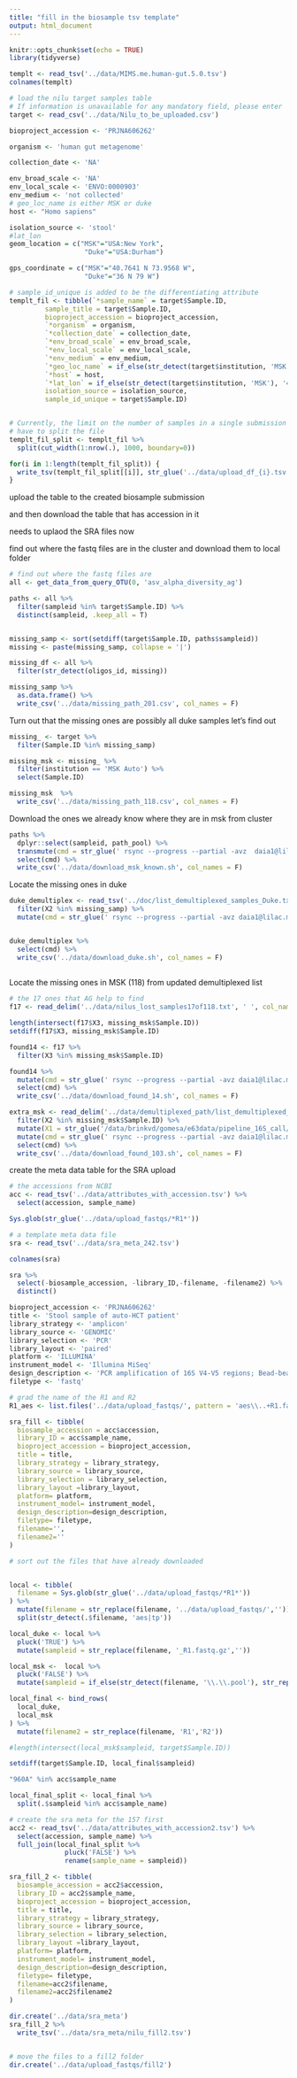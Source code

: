 ```yaml
---
title: "fill in the biosample tsv template"
output: html_document
---
```


```r
knitr::opts_chunk$set(echo = TRUE)
library(tidyverse)
```

```r
templt <- read_tsv('../data/MIMS.me.human-gut.5.0.tsv')
colnames(templt)
```
```r
# load the nilu target samples table 
# If information is unavailable for any mandatory field, please enter 'not collected', 'not applicable' or 'missing' as appropriate.
target <- read_csv('../data/Nilu_to_be_uploaded.csv')

bioproject_accession <- 'PRJNA606262'

organism <- 'human gut metagenome'

collection_date <- 'NA'

env_broad_scale <- 'NA'
env_local_scale <- 'ENVO:0000903'
env_medium <- 'not collected'
# geo_loc_name is either MSK or duke
host <- "Homo sapiens"

isolation_source <- 'stool'
#lat_lon
geom_location = c("MSK"="USA:New York",
                   "Duke"="USA:Durham")

gps_coordinate = c("MSK"="40.7641 N 73.9568 W",
                   "Duke"="36 N 79 W")
```

```r
# sample_id_unique is added to be the differentiating attribute
templt_fil <- tibble(`*sample_name` = target$Sample.ID,
         sample_title = target$Sample.ID,
         bioproject_accession = bioproject_accession,
         `*organism` = organism,
         `*collection_date` = collection_date,
         `*env_broad_scale` = env_broad_scale,
         `*env_local_scale` = env_local_scale,
         `*env_medium` = env_medium,
         `*geo_loc_name` = if_else(str_detect(target$institution, 'MSK'), 'USA:New York', 'USA:Durham'),
         `*host` = host,
         `*lat_lon` = if_else(str_detect(target$institution, 'MSK'), '40.7641 N 73.9568 W', '36 N 79 W'),
         isolation_source = isolation_source,
         sample_id_unique = target$Sample.ID)


# Currently, the limit on the number of samples in a single submission is 1000.
# have to split the file
templt_fil_split <- templt_fil %>% 
  split(cut_width(1:nrow(.), 1000, boundary=0))

for(i in 1:length(templt_fil_split)) {
  write_tsv(templt_fil_split[[i]], str_glue('../data/upload_df_{i}.tsv'))
}
```

upload the table to the created biosample submission

and then download the table that has accession in it


needs to uplaod the SRA files now



find out where the fastq files are in the cluster and download them to local folder


```r
# find out where the fastq files are 
all <- get_data_from_query_OTU(0, 'asv_alpha_diversity_ag')

paths <- all %>% 
  filter(sampleid %in% target$Sample.ID) %>% 
  distinct(sampleid, .keep_all = T)


missing_samp <- sort(setdiff(target$Sample.ID, paths$sampleid))
missing <- paste(missing_samp, collapse = '|')

missing_df <- all %>% 
  filter(str_detect(oligos_id, missing))

missing_samp %>% 
  as.data.frame() %>% 
  write_csv('../data/missing_path_201.csv', col_names = F)
```

Turn out that the missing ones are possibly all duke samples let's find out

```r
missing_ <- target %>% 
  filter(Sample.ID %in% missing_samp)

missing_msk <- missing_ %>% 
  filter(institution == 'MSK Auto') %>% 
  select(Sample.ID) 

missing_msk  %>% 
  write_csv('../data/missing_path_118.csv', col_names = F)

```

Download the ones we already know where they are in msk from cluster

```r
paths %>% 
  dplyr::select(sampleid, path_pool) %>% 
  transmute(cmd = str_glue(' rsync --progress --partial -avz  daia1@lilac.mskcc.org:{path_pool}/{sampleid}..*.fastq.gz upload_fastqs')) %>% 
  select(cmd) %>% 
  write_csv('../data/download_msk_known.sh', col_names = F)
```


Locate the missing ones in duke

```r
duke_demultiplex <- read_tsv('../doc/list_demultiplexed_samples_Duke.txt', col_names = F) %>% 
  filter(X2 %in% missing_samp) %>% 
  mutate(cmd = str_glue(' rsync --progress --partial -avz daia1@lilac.mskcc.org:{X1} upload_fastqs'))


duke_demultiplex %>% 
  select(cmd) %>% 
  write_csv('../data/download_duke.sh', col_names = F)
  
```

Locate the missing ones in MSK (118) from updated demultiplexed list

```r
# the 17 ones that AG help to find
f17 <- read_delim('../data/nilus_lost_samples17of118.txt', ' ', col_names = F)

length(intersect(f17$X3, missing_msk$Sample.ID))
setdiff(f17$X3, missing_msk$Sample.ID)

found14 <- f17 %>% 
  filter(X3 %in% missing_msk$Sample.ID)

found14 %>% 
  mutate(cmd = str_glue(' rsync --progress --partial -avz daia1@lilac.mskcc.org:{X1} upload_fastqs')) %>% 
  select(cmd) %>% 
  write_csv('../data/download_found_14.sh', col_names = F)

```

```r
extra_msk <- read_delim('../data/demultiplexed_path/list_demultiplexed_samples_extra.txt', delim = ' ', col_names = F) %>% 
  filter(X2 %in% missing_msk$Sample.ID) %>% 
  mutate(X1 = str_glue('/data/brinkvd/gomesa/e63data/pipeline_16S_call/{X1}')) %>% 
  mutate(cmd = str_glue(' rsync --progress --partial -avz daia1@lilac.mskcc.org:{X1} upload_fastqs'))%>% 
  select(cmd) %>% 
  write_csv('../data/download_found_103.sh', col_names = F)
```

create the meta data table for the SRA upload





```r
# the accessions from NCBI
acc <- read_tsv('../data/attributes_with_accession.tsv') %>% 
  select(accession, sample_name) 

Sys.glob(str_glue('../data/upload_fastqs/*R1*'))

# a template meta data file
sra <- read_tsv('../data/sra_meta_242.tsv') 

colnames(sra)

sra %>% 
  select(-biosample_accession, -library_ID,-filename, -filename2) %>% 
  distinct()

bioproject_accession <- 'PRJNA606262'
title <- 'Stool sample of auto-HCT patient'
library_strategy <- 'amplicon'
library_source <- 'GENOMIC'
library_selection <- 'PCR'
library_layout <- 'paired'
platform <- 'ILLUMINA'
instrument_model <- 'Illumina MiSeq'
design_description <- 'PCR amplification of 16S V4-V5 regions; Bead-beating, phenol chloroform DNA extraction'
filetype <- 'fastq'

# grad the name of the R1 and R2
R1_aes <- list.files('../data/upload_fastqs/', pattern = 'aes\\..+R1.fastq.gz')

sra_fill <- tibble(
  biosample_accession = acc$accession,
  library_ID = acc$sample_name,
  bioproject_accession = bioproject_accession,
  title = title,
  library_strategy = library_strategy,
  library_source = library_source,
  library_selection = library_selection,
  library_layout =library_layout,
  platform= platform,
  instrument_model= instrument_model,
  design_description=design_description,
  filetype= filetype,
  filename='',
  filename2=''
)

```

```r
# sort out the files that have already downloaded


local <- tibble(
  filename = Sys.glob(str_glue('../data/upload_fastqs/*R1*'))
) %>% 
  mutate(filename = str_replace(filename, '../data/upload_fastqs/','')) %>% 
  split(str_detect(.$filename, 'aes|tp'))

local_duke <- local %>% 
  pluck('TRUE') %>% 
  mutate(sampleid = str_replace(filename, '_R1.fastq.gz',''))

local_msk <-  local %>% 
  pluck('FALSE') %>% 
  mutate(sampleid = if_else(str_detect(filename, '\\.\\.pool'), str_replace(filename, '\\.\\.pool.+$', ''), str_replace(filename, '_R1.fastq.gz','')))

local_final <- bind_rows(
  local_duke,
  local_msk
) %>% 
  mutate(filename2 = str_replace(filename, 'R1','R2'))

#length(intersect(local_msk$sampleid, target$Sample.ID))

setdiff(target$Sample.ID, local_final$sampleid)

"960A" %in% acc$sample_name

local_final_split <- local_final %>% 
  split(.$sampleid %in% acc$sample_name)
```

```r
# create the sra meta for the 157 first
acc2 <- read_tsv('../data/attributes_with_accession2.tsv') %>% 
  select(accession, sample_name) %>% 
  full_join(local_final_split %>% 
              pluck('FALSE') %>% 
              rename(sample_name = sampleid))

sra_fill_2 <- tibble(
  biosample_accession = acc2$accession,
  library_ID = acc2$sample_name,
  bioproject_accession = bioproject_accession,
  title = title,
  library_strategy = library_strategy,
  library_source = library_source,
  library_selection = library_selection,
  library_layout =library_layout,
  platform= platform,
  instrument_model= instrument_model,
  design_description=design_description,
  filetype= filetype,
  filename=acc2$filename,
  filename2=acc2$filename2
)

dir.create('../data/sra_meta')
sra_fill_2 %>% 
  write_tsv('../data/sra_meta/nilu_fill2.tsv')


# move the files to a fill2 folder
dir.create('../data/upload_fastqs/fill2')


```


